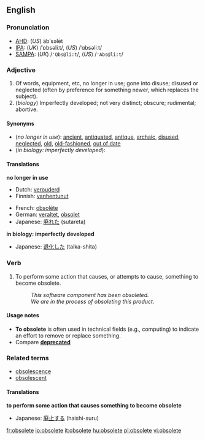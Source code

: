 ==English==
===Pronunciation=== 
*[[w:AHD|AHD]]: (''US'') äbʹsəlēt
*[[w:IPA|IPA]]: (''UK'') /ˈɒbsəliːt/, (''US'') /ˈɑbsəliːt/
*[[w:SAMPA|SAMPA]]: (''UK'') /<tt>'Qbs@li:t</tt>/, (''US'') /<tt>'Abs@li:t</tt>/

===Adjective===
{{en-adj-more}}

#Of words, equipment, etc, no longer in use; gone into disuse; disused or neglected (often by preference for something newer, which replaces the subject).<!-- Often applied to words, writings, or observances.-->
#(''biology'') Imperfectly developed; not very distinct; obscure; rudimental; abortive.
<!--no different from the first sense:
#{{computing}} Of [[hardware]] or [[software]], no longer used, developed, sold, or supported -- primarily due to a preferred or recommended replacement. The connotation is that the subject is so old that it is essentially worthless.
-->

==== Synonyms ====
*(''no longer in use''): [[ancient]], [[antiquated]], [[antique]], [[archaic]], [[disused]], [[neglected]], [[old]], [[old-fashioned]], [[out of date]]
*(''in biology: imperfectly developed''):

==== Translations ====
'''no longer in use'''
{{top}}
*Dutch: [[verouderd]]
*Finnish: [[vanhentunut]]
{{mid}}
*French: [[obsolète]]
*German: [[veraltet]], [[obsolet]]
*Japanese: [[廃れた]] (sutareta)
{{bottom}}

'''in biology: imperfectly developed'''
{{top}}
{{mid}}
*Japanese: [[退化した]] (taika-shita)
{{bottom}}

===Verb===
{{en-verb|obsolet|ing}}

#To perform some action that causes, or attempts to cause, something to become obsolete.
#:''This software component has been obsoleted.''
#:''We are in the process of obsoleting this product.''

====Usage notes====
*'''To obsolete''' is often used in technical fields (e.g., computing) to indicate an effort to remove or replace something.
*Compare '''[[deprecated]]'''<!--note that "deprecated" means "disapproved of"-->

===Related terms===
*[[obsolescence]]
*[[obsolescent]]

==== Translations ====
'''to perform some action that causes something to become obsolete'''
{{top}}
{{mid}}
*Japanese: [[廃止する]] (haishi-suru)
{{bottom}}

[[fr:obsolete]]
[[io:obsolete]]
[[it:obsolete]]
[[hu:obsolete]]
[[pl:obsolete]]
[[vi:obsolete]]